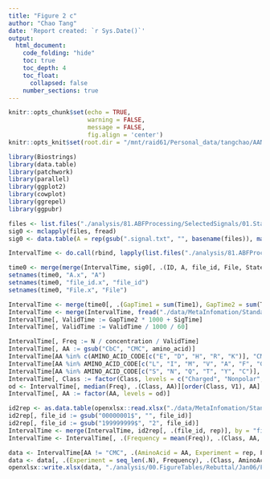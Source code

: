 ```yaml
---
title: "Figure 2 c"
author: "Chao Tang"
date: 'Report created: `r Sys.Date()`'
output: 
  html_document: 
    code_folding: "hide"
    toc: true
    toc_depth: 4
    toc_float: 
      collapsed: false
    number_sections: true
---
```


```r
knitr::opts_chunk$set(echo = TRUE, 
                      warning = FALSE, 
                      message = FALSE, 
                      fig.align = 'center')
knitr::opts_knit$set(root.dir = "/mnt/raid61/Personal_data/tangchao/AANanopore")
```

```r
library(Biostrings)
library(data.table)
library(patchwork)
library(parallel)
library(ggplot2)
library(cowplot)
library(ggrepel)
library(ggpubr)
```

```r
files <- list.files("./analysis/81.ABFProcessing/SelectedSignals/01.StandardAA/03.GroupedSignals", full.names = T)
sig0 <- mclapply(files, fread)
sig0 <- data.table(A = rep(gsub(".signal.txt", "", basename(files)), mapply(nrow, sig0)), do.call(rbind, sig0))
```

```r
IntervalTime <- do.call(rbind, lapply(list.files("./analysis/81.ABFProcessing/SelectedSignals/01.StandardAA/04.IntervalTime", full.names = T), fread))
```

```r
time0 <- merge(merge(IntervalTime, sig0[, .(ID, A, file_id, File, State)], by.x = "SigAfter", by.y = "ID"), sig0[, .(ID, A, file_id, File, State)], by.x = "SigBefore", by.y = "ID")
setnames(time0, "A.x", "A")
setnames(time0, "file_id.x", "file_id")
setnames(time0, "File.x", "File")
```

```r
IntervalTime <- merge(time0[, .(GapTime1 = sum(Time1), GapTime2 = sum(Time2)), .(File, file_id)], sig0[, .(SigTime = sum(DwellTime), N = .N, Sington = sum(State == "Sington"), Mixtrue = sum(State == "Mixtrue")), .(File, file_id)], by = c("File", "file_id"))
IntervalTime <- merge(IntervalTime, fread("./data/MetaInfomation/StandardAA_Meta.txt"), by.x = c("File", "file_id"), by.y = c("file_name", "file_id"))
IntervalTime[, ValidTime := GapTime2 * 1000 + SigTime]
IntervalTime[, ValidTime := ValidTime / 1000 / 60]
```

```r
IntervalTime[, Freq := N / concentration / ValidTime]
IntervalTime[, AA := gsub("CbC", "CMC", amino_acid)]
IntervalTime[AA %in% c(AMINO_ACID_CODE[c("E", "D", "H", "R", "K")], "CMC"), Class := "Charged"]
IntervalTime[AA %in% AMINO_ACID_CODE[c("L", "I", "M", "V", "A", "F", "G", "W", "P")], Class := "Nonpolar"]
IntervalTime[AA %in% AMINO_ACID_CODE[c("S", "N", "Q", "T", "Y", "C")], Class := "Polar"]
IntervalTime[, Class := factor(Class, levels = c("Charged", "Nonpolar", "Polar"))]
od <- IntervalTime[, median(Freq), .(Class, AA)][order(Class, V1), AA]
IntervalTime[, AA := factor(AA, levels = od)]
```

```r
id2rep <- as.data.table(openxlsx::read.xlsx("./data/MetaInfomation/StandardAA_Meta_Rep.xlsx"))
id2rep[, file_id := gsub("00000001$", "", file_id)]
id2rep[, file_id := gsub("199999999$", "2", file_id)]
IntervalTime <- merge(IntervalTime, id2rep[, .(file_id, rep)], by = "file_id")
IntervalTime <- IntervalTime[, .(Frequency = mean(Freq)), .(Class, AA, rep)]
```

```r
data <- IntervalTime[AA != "CMC", .(AminoAcid = AA, Experiment = rep, Frequency, Class)]
data <- data[, .(Experiment = seq_len(.N), Frequency), .(Class, AminoAcid)]
openxlsx::write.xlsx(data, "./analysis/00.FigureTables/Rebuttal/Jan06/Figures/Data/Fig2CD.xlsx")
```
